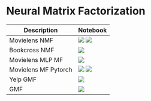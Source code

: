 # Neural Matrix Factorization

| Description | Notebook | 
| ----------- | -------- |
| Movielens NMF | <a href="https://nbviewer.org/github/recohut/nbs/blob/main/2021-06-11-recostep-movielens-neural-mf.ipynb" alt=""> <img src="https://colab.research.google.com/assets/colab-badge.svg" /></a> <a href="https://nbviewer.org/github/recohut/nbs/blob/main/T517223%20%7C%20NeuMF%20on%20ML-1m.ipynb" alt=""> <img src="https://colab.research.google.com/assets/colab-badge.svg" /></a>|
| Bookcross NMF | <a href="https://nbviewer.org/github/recohut/nbs/blob/main/2021-07-01-book-crossing-surprise-svd-nmf.ipynb" alt=""> <img src="https://colab.research.google.com/assets/colab-badge.svg" /></a> |
| Movielens MLP MF | <a href="https://nbviewer.org/github/recohut/nbs/blob/main/2021-07-04-mf-mlp-movielens-in-pytorch.ipynb" alt=""> <img src="https://colab.research.google.com/assets/colab-badge.svg" /></a> |
| Movielens MF Pytorch | <a href="https://nbviewer.org/github/recohut/nbs/blob/main/2021-07-05-mf-movielens-pytorch.ipynb" alt=""> <img src="https://colab.research.google.com/assets/colab-badge.svg" /></a> <a href="https://nbviewer.org/github/recohut/nbs/blob/main/2022-01-17-movie-mf-torch.ipynb" alt=""> <img src="https://colab.research.google.com/assets/colab-badge.svg" /></a> | 
| Yelp GMF | <a href="https://nbviewer.org/github/recohut/nbs/blob/main/2022-01-11-gmf-yelp.ipynb" alt=""> <img src="https://colab.research.google.com/assets/colab-badge.svg" /></a> |
| GMF | <a href="https://nbviewer.org/github/recohut/nbs/blob/main/2022-01-18-gmf.ipynb" alt=""> <img src="https://colab.research.google.com/assets/colab-badge.svg" /></a> | 
